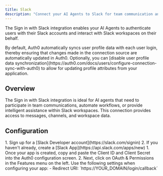 ```yaml
---
title: Slack
description: "Connect your AI Agents to Slack for team communication and workflow automation."
---
```



The Sign in with Slack integration enables your AI Agents to authenticate users with their Slack accounts and interact with Slack workspaces on their behalf.

<Info>
By default, Auth0 automatically syncs user profile data with each user login, thereby ensuring that changes made in the connection source are automatically updated in Auth0. Optionally, you can [disable user profile data synchronization](https://auth0.com/docs/users/configure-connection-sync-with-auth0) to allow for updating profile attributes from your application.
</Info>

## Overview

The Sign in with Slack integration is ideal for AI agents that need to participate in team communications, automate workflows, or provide intelligent assistance within Slack workspaces. This connection provides access to messages, channels, and workspace data.

## Configuration

<Steps>
  <Step title="Set up app in Slack">
    1. Sign up for a [Slack Developer account](https://slack.com/signin)
    2. If you haven't already, create a [Slack App](https://api.slack.com/apps/new)
  </Step>
  <Step title="Configure for Auth0">
    1. Once your app is created, copy and paste the Client ID and Client Secret into the Auth0 configuration screen.
    2. Next, click on OAuth & Permissions in the Features menu on the left. Use the following settings when configuring your app:
      - Redirect URI: `https://YOUR_DOMAIN/login/callback`
  </Step>
</Steps>

<Auth0DomainInfo />

<AddConnectionInAuth0 />